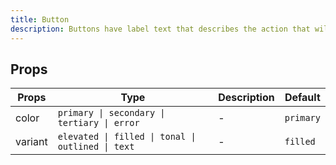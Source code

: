 ---
title: Button
description: Buttons have label text that describes the action that will occur if a user taps a button.
---

## Props

| Props   | Type                                              | Description | Default   |
| ------- | ------------------------------------------------- | ----------- | --------- |
| color   | `primary \| secondary \| tertiary \| error`       | -           | `primary` |
| variant | `elevated \| filled \| tonal \| outlined \| text` | -           | `filled`  |
